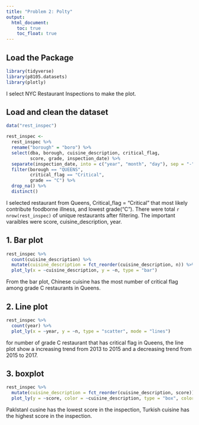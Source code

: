 ```yaml
---
title: "Problem 2: Polty"
output: 
  html_document:
    toc: true
    toc_float: true
---
```


## Load the Package
```r
library(tidyverse)
library(p8105.datasets)
library(plotly)
```

I select NYC Restaurant Inspections to make the plot.

## Load and clean the dataset 
```r
data("rest_inspec")

rest_inspec <- 
  rest_inspec %>% 
  rename("borough" = "boro") %>%
  select(dba, borough, cuisine_description, critical_flag, 
         score, grade, inspection_date) %>%
  separate(inspection_date, into = c("year", "month", "day"), sep = "-") %>% 
  filter(borough == "QUEENS",
         critical_flag == "Critical",
         grade == "C") %>% 
  drop_na() %>% 
  distinct() 

```

I selected restaurant from Queens, Critical_flag = "Critical" that most likely contribute foodborne illness, and lowest grade("C"). There were total `r nrow(rest_inspec)` of unique restaurants after filtering. The important varaibles were score, cuisine_description, year.


## 1. Bar plot 
```r
rest_inspec %>% 
  count(cuisine_description) %>% 
  mutate(cuisine_description = fct_reorder(cuisine_description, n)) %>% 
  plot_ly(x = ~cuisine_description, y = ~n, type = "bar") 
```

From the bar plot, Chinese cuisine has the most number of critical flag among grade C restaurants in Queens.

## 2. Line plot
```r
rest_inspec %>% 
  count(year) %>% 
  plot_ly(x = ~year, y = ~n, type = "scatter", mode = "lines")
```

for number of grade C restaurant that has critical flag in Queens, the line plot show a increasing trend from 2013 to 2015 and a decreasing trend from 2015 to 2017. 

## 3. boxplot

```r
rest_inspec %>%
  mutate(cuisine_description = fct_reorder(cuisine_description, score)) %>% 
  plot_ly(y = ~score, color = ~cuisine_description, type = "box", colors = "viridis")
```

Paklstanl cusine has the lowest score in the inspection, Turkish cuisine has the highest score in the inspection. 

